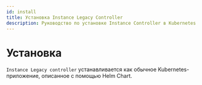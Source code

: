 ```yaml
---
id: install
title: Установка Instance Legacy Controller
description: Руководство по установке Instance Controller в Kubernetes с помощью Helm
---
```



# Установка

`Instance Legacy controller` устанавливается как обычное Kubernetes-приложение, описанное с помощью Helm Chart.
